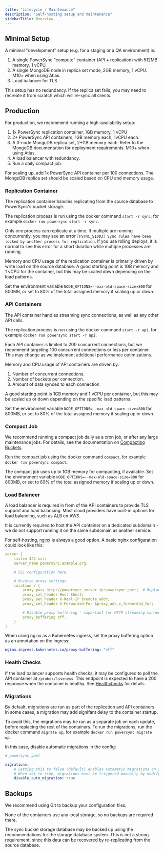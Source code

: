 ```yaml
---
title: "Lifecycle / Maintenance"
description: "Self-hosting setup and maintenance"
sidebarTitle: Overview
---
```


## Minimal Setup

A minimal "development" setup (e.g. for a staging or a QA environment) is:

1. A single PowerSync "compute" container (API + replication) with 512MB memory, 1 vCPU.
2. A single MongoDB node in replica set mode, 2GB memory, 1 vCPU. M10+ when using Atlas.
3. Load balancer for TLS.

This setup has no redundancy. If the replica set fails, you may need to recreate it from scratch which will re-sync all clients.

## Production

For production, we recommend running a high-availability setup:

1. 1x PowerSync replication container, 1GB memory, 1 vCPU
2. 2+ PowerSync API containers, 1GB memory each, 1vCPU each.
3. A 3-node MongoDB replica set, 2+GB memory each. Refer to the MongoDB documentation for deployment requirements. M10+ when using Atlas.
4. A load balancer with redundancy.
5. Run a daily compact job.

For scaling up, add 1x PowerSync API container per 100 connections. The MongoDB replica set should be scaled based on CPU and memory usage.

### Replication Container

The replication container handles replicating from the source database to PowerSync's bucket storage.

The replication process is run using the docker command `start -r sync`, for example `docker run powersync start -r sync`.

Only one process can replicate at a time. If multiple are running concurrently, you may see an error `[PSYNC_S1003] Sync rules have been locked by another process for replication`.
If you use rolling deploys, it is normal to see this error for a short duration while multiple processes are running.

Memory and CPU usage of the replication container is primarily driven by write load on the source database. A good starting point is 1GB memory and 1 vCPU for the container, but this may be scaled down depending on the load patterns.

Set the environment variable `NODE_OPTIONS=--max-old-space-size=800` for 800MB, or set to 80% of the total assigned memory if scaling up or down.

### API Containers

The API container handles streaming sync connections, as well as any other API calls.

The replication process is run using the docker command `start -r api`, for example `docker run powersync start -r api`.

Each API container is limited to 200 concurrent connections, but we recommend targeting 100 concurrent connections or less per container. This may change as we implement additional performance optimizations.

Memory and CPU usage of API containers are driven by:
1. Number of concurrent connections.
2. Number of buckets per connection.
3. Amount of data synced to each connection.

A good starting point is 1GB memory and 1 vCPU per container, but this may be scaled up or down depending on the specific load patterns.

Set the environment variable `NODE_OPTIONS=--max-old-space-size=800` for 800MB, or set to 80% of the total assigned memory if scaling up or down.

### Compact Job

We recommend running a compact job daily as a cron job, or after any large maintenance jobs. For details, see the documentation on [Compacting Buckets](/usage/lifecycle-maintenance/compacting-buckets).

Run the compact job using the docker command `compact`, for example `docker run powersync compact`.

The compact job uses up to 1GB memory for compacting, if available. Set the environment variable `NODE_OPTIONS=--max-old-space-size=800` for 800MB, or set to 80% of the total assigned memory if scaling up or down.

### Load Balancer

A load balancer is required in from of the API containers to provide TLS support and load balancing. Most cloud providers have built-in options for load balancing, such as ALB on AWS.

It is currently required to host the API container on a dedicated subdomain - we do not support running it on the same subdomain as another service.

For self-hosting, [nginx](https://nginx.org/en/) is always a good option. A basic nginx configuration could look like this:

```yaml
server {
    listen 443 ssl;
    server_name powersync.example.prg;

    # SSL configuration here

    # Reverse proxy settings
    location / {
        proxy_pass http://powersync_server_ip:powersync_port;  # Replace with your powersync details
        proxy_set_header Host $host;
        proxy_set_header X-Real-IP $remote_addr;
        proxy_set_header X-Forwarded-For $proxy_add_x_forwarded_for;

        # Disable proxy buffering - important for HTTP streaming connections
        proxy_buffering off;
    }
}
```

When using nginx as a Kubernetes ingress, set the proxy buffering option as an annotation on the ingress:

```yaml
nginx.ingress.kubernetes.io/proxy-buffering: "off"
```

### Health Checks

If the load balancer supports health checks, it may be configured to poll the API container at `/probes/liveness`. This endpoint is expected to have a 200 response when the container is healthy. See [Healthchecks](./lifecycle-maintenance/healthchecks) for details.

### Migrations

By default, migrations are run as part of the replication and API containers. In some cases, a migration may add signifant delay to the container startup.

To avoid this, the migrations may be run as a separate job on each update, before replacing the rest of the containers. To run the migrations, run the docker command `migrate up`, for example `docker run powersync migrate up`.

In this case, disable automatic migrations in the config:

```yaml
# powersync.yaml

migrations:
    # Setting this to false (default) enables automatic migrations on startup.
    # When set to true, migrations must be triggered manually by modifying the container `command`.
    disable_auto_migration: true
```

## Backups

We recommend using Git to backup your configuration files.

None of the containers use any local storage, so no backups are required there.

The sync bucket storage database may be backed up using the recommendations for the storage database system. This is not a strong requirement, since this data can be recovered by re-replicating from the source database.

